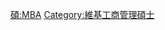 {{Userbox
  |border-c = #88FF88
  |border-s = 1
  |id-c     = #88FF88
  |id-s     = 12
  |id-fc    = #000000
  |info-c   = #EEFFEE
  |info-s   = 10
  |info-fc  = #000000
  |id       = MBA
  |info     = 這個用戶擁有[[:Category:維基工商管理碩士|工商管理碩士]]學位。
}}
<includeonly> [[Category:維基工商管理碩士|{{PAGENAME}}]] </includeonly>
<noinclude> [[Category:學位用戶框模板|碩:MBA]][[Category:維基工商管理碩士]] 
</noinclude>